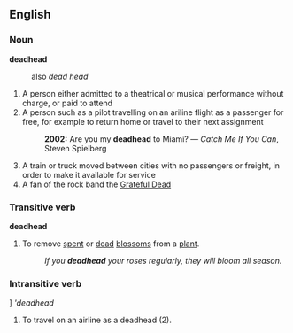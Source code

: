 ==English==



===Noun===
'''deadhead'''
:also ''dead head''
#A person either admitted to a theatrical or musical performance without charge, or paid to attend
#A person such as a pilot travelling on an ariline flight as a passenger for free, for example to return home or travel to their next  assignment
#:'''2002:''' Are you my '''deadhead''' to Miami? &mdash; ''Catch Me If You Can'', Steven Spielberg
#A train or truck moved between cities with no passengers or freight, in order to make it available for service
#A fan of the rock band the [[w:Grateful Dead|Grateful Dead]]



===Transitive verb===
'''deadhead'''
#To remove [[spent]] or [[dead]] [[blossom]]s from a [[plant]].
#:''If you '''deadhead''' your roses regularly, they will bloom all season.''

===Intransitive verb===]
'''deadhead''
#To travel on an airline as a deadhead (2).